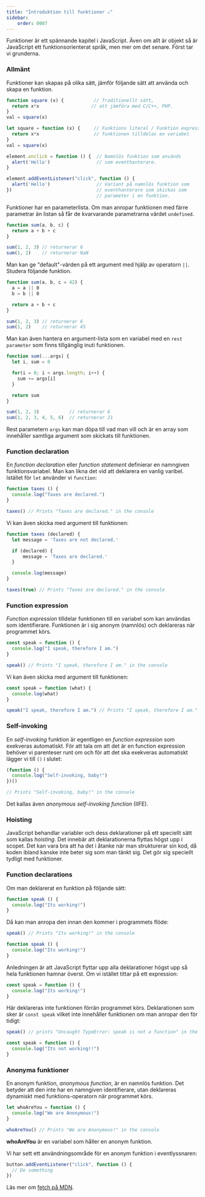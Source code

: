 ```yaml
---
title: "Introduktion till funktioner ⚠️" 
sidebar:
    order: 0007
---
```


Funktioner är ett spännande kapitel i JavaScript. Även om allt är objekt så är JavaScript ett funktionsorienterat språk, men mer om det senare. Först tar vi grunderna.



### Allmänt

Funktioner kan skapas på olika sätt, jämför följande sätt att använda och skapa en funktion.

```js title="Olika sätt att skapa funktioner"
function square (x) {           // Traditionellt sätt,
  return x*x                   // att jämföra med C/C++, PHP.
}
val = square(x)

let square = function (x) {     // Funktions literal / Funktion expression,
  return x*x                    // funktionen tilldelas en variabel
}
val = square(x)

element.onclick = function () {  // Namnlös funktion som används
  alert('Hello')                 // som eventhanterare.
}

element.addEventListener("click", function () {
  alert('Hello')                 // Variant på namnlös funktion som
})                               // eventhanterare som skickas som
                                 // parameter i en funktion.
```

Funktioner har en parameterlista. Om man anropar funktionen med färre parametrar än listan så får de kvarvarande parametrarna värdet `undefined`.

```js title="Funktioner med parametrar"
function sum(a, b, c) {
  return a + b + c
}

sum(1, 2, 3) // returnerar 6
sum(1, 2)    // returnerar NaN
```

Man kan ge "default"-värden på ett argument med hjälp av operatorn `||`. Studera följande funktion.

```js title="default arguments"
function sum(a, b, c = 42) {
  a = a || 0
  b = b || 0

  return a + b + c
}

sum(1, 2, 3) // returnerar 6
sum(1, 2)    // returnerar 45
```

Man kan även hantera en argument-lista som en variabel med en `rest parameter` som finns tillgänglig inuti funktionen.

```js title="rest parameter"
function sum(...args) {
  let i, sum = 0

  for(i = 0; i < args.length; i++) {
    sum += args[i]
  }

  return sum
}

sum(1, 2, 3)           // returnerar 6
sum(1, 2, 3, 4, 5, 6)  // returnerar 21
```

Rest parametern `args` kan man döpa till vad man vill och är en array som innehåller samtliga argument som skickats till funktionen.



### Function declaration

En *function declaration* eller *function statement* definierar en namngiven funktionsvariabel. Man kan likna det vid att deklarera en vanlig varibel. Istället för `let` använder vi `function`:

```js title="declaration"
function taxes () {
  console.log("Taxes are declared.")
}

taxes() // Prints "Taxes are declared." in the console
```

Vi kan även skicka med argument till funktionen:

```js title="declaration with arguments"
function taxes (declared) {
  let message = 'Taxes are not declared.'

  if (declared) {
      message = 'Taxes are declared.'
  }

  console.log(message)
}

taxes(true) // Prints "Taxes are declared." in the console
```



### Function expression

*Function expression* tilldelar funktionen till en variabel som kan användas som identifierare. Funktionen är i sig anonym (namnlös) och deklareras när programmet körs.

```js title="Function expression"
const speak = function () {
  console.log("I speak, therefore I am.")
}

speak() // Prints "I speak, therefore I am." in the console
```

Vi kan även skicka med argument till funktionen:

```js title="Function expression with arguments"
const speak = function (what) {
  console.log(what)
}

speak("I speak, therefore I am.") // Prints "I speak, therefore I am." in the console
```



### Self-invoking

En *self-invoking* funktion är egentligen en *function expression* som exekveras automatiskt. För att tala om att det är en function expression behöver vi parenteser runt om och för att det ska exekveras automatiskt lägger vi till `()` i slutet:

```js title="Self-invoking function"
(function () {
  console.log("Self-invoking, baby!")
})()

// Prints "Self-invoking, baby!" in the console
```

Det kallas även *anonymous self-invoking function* (IIFE).



### Hoisting

JavaScript behandlar variabler och dess deklarationer på ett speciellt sätt som kallas *hoisting*. Det innebär att deklarationerna flyttas högst upp i scopet. Det kan vara bra att ha det i åtanke när man strukturerar sin kod, då koden ibland kanske inte beter sig som man tänkt sig. Det gör sig speciellt tydligt med funktioner.



### Function declarations

Om man deklarerat en funktion på följande sätt:

```js
function speak () {
  console.log("Its working!")
}
```

Då kan man anropa den innan den kommer i programmets flöde:

```js
speak() // Prints "Its working!" in the console

function speak () {
  console.log("Its working!")
}
```

Anledningen är att JavaScript flyttar upp alla deklarationer högst upp så hela funktionen hamnar överst. Om vi istället tittar på ett expression:

```js
const speak = function () {
  console.log("Its working!")
}
```

Här deklareras inte funktionen förrän programmet körs. Deklarationen som sker är `const speak` vilket inte innehåller funktionen om man anropar den för tidigt:

```js
speak() // prints "Uncaught TypeError: speak is not a function" in the console

const speak = function () {
  console.log("Its not working!!")
}
```



### Anonyma funktioner

En anonym funktion, *anonymous function*, är en namnlös funktion. Det betyder att den inte har en namngiven identifierare, utan deklareras dynamiskt med funktions-operatorn när programmet körs.

```js
let whoAreYou = function () {
  console.log("We are Anonymous!")
}

whoAreYou() // Prints "We are Anonymous!" in the console
```

**whoAreYou** är en variabel som håller en anonym funktion.

Vi har sett ett användningsområde för en anonym funktion i eventlyssnaren:

```js
button.addEventListener("click", function () {
  // Do something
})
```


Läs mer om [fetch på MDN](https://developer.mozilla.org/en-US/docs/Web/API/Fetch_API).